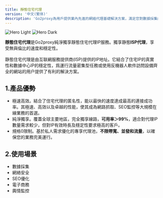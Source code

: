 ```yaml
---
title: 靜態住宅代理
version: '中文(繁体)'
description: 'Go2proxy為用戶提供業內先進的網絡代理基礎解決方案，滿足您對數據採集的多元化需求！'
---
```


<img
  className="block dark:hidden"
  src="/images/light-s.png"
  alt="Hero Light"
/>
<img
  className="hidden dark:block"
  src="/images/dark-s.png"
  alt="Hero Dark"
/>

**靜態住宅代理**是Go2proxy純淨獨享靜態住宅代理IP服務。獨享静態**ISP代理**，享受無與倫比的速度和穩定性。
<br /><br />静態住宅代理是由互联網服務提供商(ISP)提供的IP地址。它結合了住宅IP的真實性和數據中心IP的穩定性，爲運行流量密集型任務或使用反機器人軟件訪問設備齊全的網站的用户提供了有利的解決方案。

## 1.產品優勢
- 極速高效。結合了住宅代理的匿名性，能以最快的速度達成最高的連接成功率。其極速、高效以及卓越的性能，使其成為網路抓取、SEO監控等大規模在線業務的首選。
- 純淨獨享。覆蓋全球主要地區，完全獨享線路，**可用率＞99%**，適合對代理IP數量需求較少，但對IP有效時長及穩定性要求極高的客戶。
- 規格0限制。基於私人需求優化的專享代理池，**不限帶寬、並發和流量**，以確保您的業務完美運行。

## 2.使用場景
- 數據採集
- 網絡安全
- SEO優化
- 電子商務
- 輿情監控